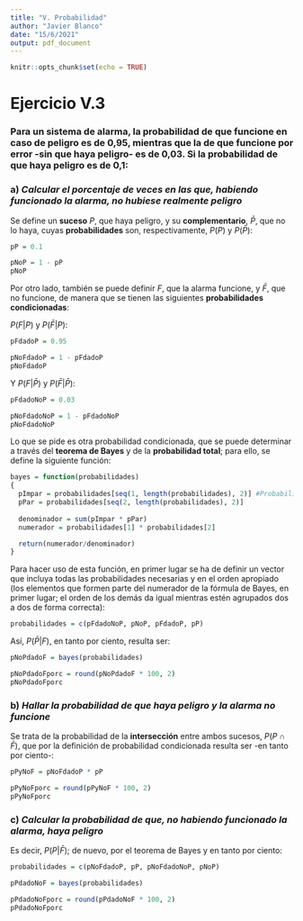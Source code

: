 ```yaml
---
title: "V. Probabilidad"
author: "Javier Blanco"
date: "15/6/2021"
output: pdf_document
---
```


```r
knitr::opts_chunk$set(echo = TRUE)
```

# Ejercicio V.3

### Para un sistema de alarma, la probabilidad de que funcione en caso de peligro es de 0,95, mientras que la de que funcione por error -sin que haya peligro- es de 0,03. Si la probabilidad de que haya peligro es de 0,1:

### a) *Calcular el porcentaje de veces en las que, habiendo funcionado la alarma, no hubiese realmente peligro*

Se define un **suceso** $P$, que haya peligro, y su **complementario**, $\bar{P}$, que no lo haya, cuyas **probabilidades** son, respectivamente, $P(P)$ y $P(\bar{P})$:

```r
pP = 0.1

pNoP = 1 - pP
pNoP
```

Por otro lado, también se puede definir $F$, que la alarma funcione, y $\bar{F}$, que no funcione, de manera que se tienen las siguientes **probabilidades condicionadas**:

$P(F|P)$ y $P(\bar{F}|P)$:

```r
pFdadoP = 0.95

pNoFdadoP = 1 - pFdadoP
pNoFdadoP
```

Y $P(F|\bar{P})$ y $P(\bar{F}|\bar{P})$:

```r
pFdadoNoP = 0.03

pNoFdadoNoP = 1 - pFdadoNoP
pNoFdadoNoP
```

Lo que se pide es otra probabilidad condicionada, que se puede determinar a través del **teorema de Bayes** y de la **probabilidad total**; para ello, se define la siguiente función:

```r
bayes = function(probabilidades)
{
  pImpar = probabilidades[seq(1, length(probabilidades), 2)] #Probabilidad total
  pPar = probabilidades[seq(2, length(probabilidades), 2)]
  
  denominador = sum(pImpar * pPar)
  numerador = probabilidades[1] * probabilidades[2]

  return(numerador/denominador)
}
```

Para hacer uso de esta función, en primer lugar se ha de definir un vector que incluya todas las probabilidades necesarias y en el orden apropiado (los elementos que formen parte del numerador de la fórmula de Bayes, en primer lugar; el orden de los demás da igual mientras estén agrupados dos a dos de forma correcta):

```r
probabilidades = c(pFdadoNoP, pNoP, pFdadoP, pP)
```

Así, $P(\bar{P}|F)$, en tanto por ciento, resulta ser:

```r
pNoPdadoF = bayes(probabilidades)

pNoPdadoFporc = round(pNoPdadoF * 100, 2)
pNoPdadoFporc
```

### b) *Hallar la probabilidad de que haya peligro y la alarma no funcione*

Se trata de la probabilidad de la **intersección** entre ambos sucesos, $P(P\cap\bar{F})$, que por la definición de probabilidad condicionada resulta ser -en tanto por ciento-:

```r
pPyNoF = pNoFdadoP * pP

pPyNoFporc = round(pPyNoF * 100, 2)
pPyNoFporc
```


### c) *Calcular la probabilidad de que, no habiendo funcionado la alarma, haya peligro*

Es decir, $P(P|\bar{F})$; de nuevo, por el teorema de Bayes y en tanto por ciento:

```r
probabilidades = c(pNoFdadoP, pP, pNoFdadoNoP, pNoP)

pPdadoNoF = bayes(probabilidades)

pPdadoNoFporc = round(pPdadoNoF * 100, 2)
pPdadoNoFporc
```